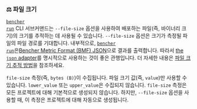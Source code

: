 ### ⚖️ 파일 크기

<code><a href="/ko/docs/explanation/bencher-run/">bencher run</a></code> CLI 서브커맨드는 `--file-size` 옵션을 사용하여
배포하는 파일(즉, 바이너리 크기)의 크기를 추적하는 데 사용될 수 있습니다.
`--file-size` 옵션은 크기가 측정될 파일의 파일 경로를 기대합니다.
내부적으로, <code><a href="/ko/docs/explanation/bencher-run/">bencher run</a></code>은[Bencher Metric Format (BMF) JSON][bmf]으로
결과를 출력합니다.
따라서 [the `json` adapter][json]를 명시적으로 사용하는 것이 좋은 관행입니다.
더 자세한 내용은 [파일 크기 추적 방법][file size]을 참조하세요.

`file-size` 측정(즉, `bytes (B)`)이 수집됩니다.
파일 크기 값(즉, `value`)만 사용할 수 있습니다.
`lower_value` 또는 `upper_value`은 수집되지 않습니다.
`file-size` 측정은 모든 프로젝트에 대해 기본적으로 생성되지 않습니다.
하지만, `--file-size` 옵션을 사용할 때, 이 측정은 프로젝트에 대해 자동으로 생성됩니다.

[json]: #-json

[bmf]: /ko/docs/reference/bencher-metric-format/
[file size]: /ko/docs/how-to/track-file-size/